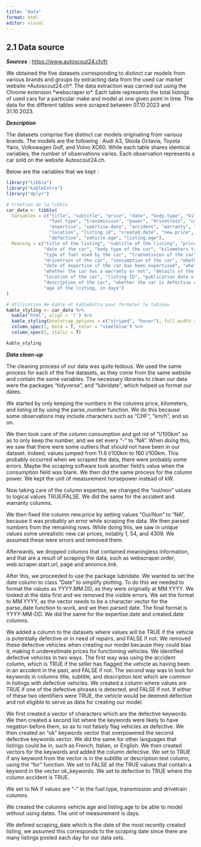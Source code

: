 ```yaml
---
title: "data"
format: html
editor: visual
---
```


## 2.1 Data source

***Sources*** : <https://www.autoscout24.ch/fr>

We obtained the five datasets corresponding to distinct car models from various brands and groups by extracting data from the used car market website \*Autoscout24.ch\*. The data extraction was carried out using the Chrome extension \*webscraper.io\*. Each table represents the total listings of used cars for a particular make and model at one given point in time. The data for the different tables were scraped between 07.10.2023 and 31.10.2023.

***Description***

The datasets comprise five distinct car models originating from various brands. The models are the following : Audi A3, Skoda Octavia, Toyota Yaris, Volkswagen Golf, and Volvo XC60. While each table shares identical variables, the number of observations varies. Each observation represents a car sold on the website Autoscout24.ch.

Below are the variables that we kept :

```r
library("tibble")
library("kableExtra")
library("dplyr")

# Création de la tibble
car_data <- tibble(
  Variables = c("title", "subtitle", "price", "date", "body.type", "kilometers",
                "fuel.type", "transmission", "power", "drivetrain", "consumption",
                "expertise", "xpertise.date", "accident", "warranty", "warranty.details",
                "location", "listing.id", "created.date", "new.price", "description.text",
                "defective", "vehicle.age", "listing.age"),
  Meaning = c("title of the listing", "subtitle of the listing", "price of the car",
              "date of the car", "body type of the car", "kilometers traveled",
              "type of fuel used by the car", "transmission of the car", "power of the car, in horsepower",
              "drivetrain of the car", "consumption of the car", "whether the car has been expertised or not",
              "date of expertise if the car has been expertised", "whether the car had an accident or not",
              "whether the car has a warranty or not", "details of the warranty, if there is one",
              "location of the car", "listing ID", "publication date of the listing", "new price of the car",
              "description of the car", "whether the car is defective or not", "age of the car, in days",
              "age of the listing, in days")
)

# Utilisation de kable et kableExtra pour formater le tableau
kable_styling <- car_data %>%
  kable("html", align = 'l') %>%
  kable_styling(bootstrap_options = c("striped", "hover"), full_width = F) %>%
  column_spec(1, bold = T, color = "steelblue") %>%
  column_spec(2, italic = T)

kable_styling

```

***Data clean-up***

The cleaning process of our data was quite tedious. We used the same process for each of the five datasets, as they come from the same website and contain the same variables. The necessary libraries to clean our data were the packages "tidyverse", and "lubridate", which helped us format our dates.

We started by only keeping the numbers in the columns price, kilometers, and listing.id by using the parse_number function. We do this because some observations may include characters such as "CHF", "km/h", and so on.

We then took care of the column consumption and got rid of "l/100km" so as to only keep the number, and we set every "-" to "NA". When doing this, we saw that there were some outliers that should not have been in our dataset. Indeed, values jumped from 11.6 l/100km to 160 l/100km. This probably occurred when we scraped the data, there were probably some errors. Maybe the scraping software took another field's value when the consumption field was blank. We then did the same process for the column power. We kept the unit of measurement horsepower instead of kW.

Now taking care of the column expertise, we changed the "oui/non" values to logical values TRUE/FALSE. We did the same for the accident and warranty columns.

We then fixed the column new.price by setting values "Oui/Non" to "NA", because it was probably an error while scraping the data. We then parsed numbers from the remaining rows. While doing this, we saw in unique values some unrealistic new car prices, notably 1, 54, and 4309. We assumed these were errors and removed them.

Afterwards, we dropped columns that contained meaningless information, and that are a result of scraping the data, such as webscraper.order, web.scraper.start.url, page and annonce.link.

After this, we proceeded to use the package lubridate. We wanted to set the date column to class "Date" to simplify plotting. To do this we needed to format the values as YYYY.MM.DD, as they were originally at MM.YYYY. We looked at the data first and we removed the visible errors. We set the format to MM.YYYY, as the vector needs to be a character vector for the parse_date function to work, and we then parsed date. The final format is YYYY-MM-DD. We did the same for the expertise.date and created.date columns.

We added a column to the datasets where values will be TRUE if the vehicle is potentially defective or in need of repairs, and FALSE if not. We removed these defective vehicles when creating our model because they could bias it, making it underestimate prices for functioning vehicles. We identified defective vehicles in two ways. The first way was using the accident column, which is TRUE if the seller has flagged the vehicle as having been in an accident in the past, and FALSE if not. The second way was to look for keywords in columns title, subtitle, and description.text which are common in listings with defective vehicles. We created a column where values are TRUE if one of the defective phrases is detected, and FALSE if not. If either of these two identifiers were TRUE, the vehicle would be deemed defective and not eligible to serve as data for creating our model.

We first created a vector of characters which are the defective keywords. We then created a second list where the keywords were likely to have negation before them, so as to not falsely flag vehicles as defective. We then created an "ok" keywords vector that overpowered the second defective keywords vector. We did the same for other languages that listings could be in, such as French, Italian, or English. We then created vectors for the keywords and added the column defective. We set to TRUE if any keyword from the vector is in the subtitle or description.text column, using the "for" function. We set to FALSE all the TRUE values that contain a keyword in the vector ok_keywords. We set to defective to TRUE where the column accident is TRUE.

We set to NA if values are "-" in the fuel.type, transmission and drivetrain columns.

We created the columns vehicle.age and listing.age to be able to model without using dates. The unit of measurement is days.

We defined scraping_date which is the date of the most recently created listing, we assumed this corresponds to the scraping date since there are many listings posted each day for our data sets.
